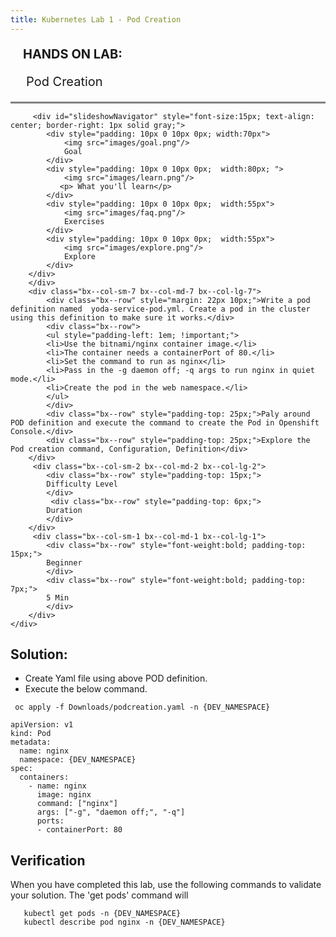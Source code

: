 ```yaml
---
title: Kubernetes Lab 1 - Pod Creation
---
```


   <div style="border-bottom: 3px solid grey;">
        <div class="bx--row" style="padding-left:20px">
            <p class="bx--col" style="font-weight: bold;font-size: 20px;">HANDS ON LAB:</p><p class="bx--col" style="font-size: 20px;padding-left:5px;">Pod Creation</p>
        </div>
    </div>
    <div class="bx--row">
        <div class="bx--col-sm-2 bx--col-md-2 bx--col-lg-2">
        
         <div id="slideshowNavigator" style="font-size:15px; text-align: center; border-right: 1px solid gray;">
            <div style="padding: 10px 0 10px 0px; width:70px">
                <img src="images/goal.png"/>
                Goal
            </div>
            <div style="padding: 10px 0 10px 0px;  width:80px; ">
                <img src="images/learn.png"/>
               <p> What you'll learn</p>
            </div>
            <div style="padding: 10px 0 10px 0px;  width:55px">
                <img src="images/faq.png"/>
                Exercises
            </div>
            <div style="padding: 10px 0 10px 0px;  width:55px">
                <img src="images/explore.png"/>
                Explore
            </div>
        </div>
        </div>
        <div class="bx--col-sm-7 bx--col-md-7 bx--col-lg-7">
            <div class="bx--row" style="margin: 22px 10px;">Write a pod definition named  yoda-service-pod.yml. Create a pod in the cluster using this definition to make sure it works.</div>
            <div class="bx--row">
            <ul style="padding-left: 1em; !important;">
            <li>Use the bitnami/nginx container image.</li>
            <li>The container needs a containerPort of 80.</li>
            <li>Set the command to run as nginx</li>
            <li>Pass in the -g daemon off; -q args to run nginx in quiet mode.</li>
            <li>Create the pod in the web namespace.</li>
            </ul>
            </div>
            <div class="bx--row" style="padding-top: 25px;">Paly around  POD definition and execute the command to create the Pod in Openshift Console.</div>
            <div class="bx--row" style="padding-top: 25px;">Explore the Pod creation command, Configuration, Definition</div>
        </div>
         <div class="bx--col-sm-2 bx--col-md-2 bx--col-lg-2">
            <div class="bx--row" style="padding-top: 15px;">
            Difficulty Level
            </div>
             <div class="bx--row" style="padding-top: 6px;">
            Duration
            </div>
        </div>
         <div class="bx--col-sm-1 bx--col-md-1 bx--col-lg-1">
            <div class="bx--row" style="font-weight:bold; padding-top: 15px;">
            Beginner
            </div>
            <div class="bx--row" style="font-weight:bold; padding-top: 7px;">
            5 Min
            </div>
        </div>
    </div>

## Solution:


- Create Yaml file using above POD definition.
- Execute the below command.

 ```shell script
  oc apply -f Downloads/podcreation.yaml -n {DEV_NAMESPACE}
  ```

<Accordion>
<AccordionItem title="Pod Creation">

    apiVersion: v1
    kind: Pod
    metadata:
      name: nginx
      namespace: {DEV_NAMESPACE}
    spec:
      containers:
        - name: nginx
          image: nginx
          command: ["nginx"]
          args: ["-g", "daemon off;", "-q"]
          ports:
          - containerPort: 80
    
</AccordionItem>
</Accordion>



## Verification

When you have completed this lab, use the following commands to validate your solution. The 'get pods' command will 

 ```shell script
    kubectl get pods -n {DEV_NAMESPACE}
    kubectl describe pod nginx -n {DEV_NAMESPACE}
  ```


